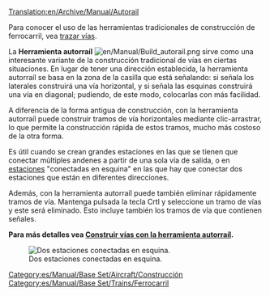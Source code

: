 [[Translation:en/Archive/Manual/Autorail]]


Para conocer el uso de las herramientas tradicionales de construcción de ferrocarril, vea [[es/Trazar vías|trazar vías]].

La '''Herramienta autorraíl''' [[File:en/Manual/Build autorail.png]] sirve como una interesante variante de la construcción tradicional de vías en ciertas situaciones. En lugar de tener una dirección establecida, la herramienta autorraíl se basa en la zona de la casilla que está señalando: si señala los laterales construirá una vía horizontal, y si señala las esquinas construirá una vía en diagonal; pudiendo, de este modo, colocarlas con más facilidad.

A diferencia de la forma antigua de construcción, con la herramienta autorraíl puede construir tramos de vía horizontales mediante clic-arrastrar, lo que permite la construcción rápida de estos tramos, mucho más costoso de la otra forma.

Es útil cuando se crean grandes estaciones en las que se tienen que conectar múltiples andenes a partir de una sola vía de salida, o en [[es/Manual/Estaciones de tren|estaciones]] "conectadas en esquina" en las que hay que conectar dos estaciones que están en diferentes direcciones.

Además, con la herramienta autorraíl puede también eliminar rápidamente tramos de vía. Mantenga pulsada la tecla Crtl y seleccione un tramo de vías y este será eliminado. Esto incluye también los tramos de vía que contienen señales.

'''Para más detalles vea [[es/Manual/Construir vías#con-la-herramienta-autorrail|Construir vías con la herramienta autorraíl]].'''

[[File:en/Archive/Manual/Corner station.png|center|frame|Dos estaciones conectadas en esquina.]]

[[Category:es/Manual/Base Set/Aircraft/Construcción]]
[[Category:es/Manual/Base Set/Trains/Ferrocarril]]